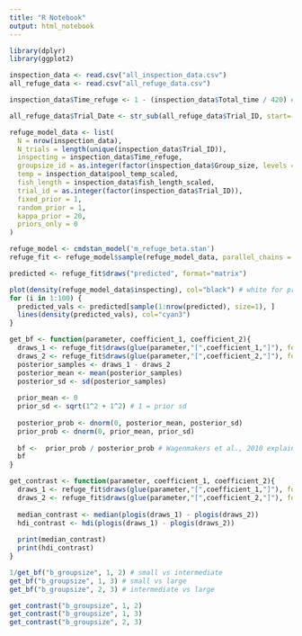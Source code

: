 ```yaml
---
title: "R Notebook"
output: html_notebook
---
```


```r
library(dplyr)
library(ggplot2)
```

```r
inspection_data <- read.csv("all_inspection_data.csv")
all_refuge_data <- read.csv("all_refuge_data.csv")
```

```r
inspection_data$Time_refuge <- 1 - (inspection_data$Total_time / 420) # 1 - (time not in refuge / total time)
```

```r
all_refuge_data$Trial_Date <- str_sub(all_refuge_data$Trial_ID, start=-4)
```

```r
refuge_model_data <- list(
  N = nrow(inspection_data),
  N_trials = length(unique(inspection_data$Trial_ID)),
  inspecting = inspection_data$Time_refuge,
  groupsize_id = as.integer(factor(inspection_data$Group_size, levels = c(5, 10, 20))),
  temp = inspection_data$pool_temp_scaled,
  fish_length = inspection_data$fish_length_scaled,
  trial_id = as.integer(factor(inspection_data$Trial_ID)),
  fixed_prior = 1,
  random_prior = 1,
  kappa_prior = 20,
  priors_only = 0
)

refuge_model <- cmdstan_model('m_refuge_beta.stan')
refuge_fit <- refuge_model$sample(refuge_model_data, parallel_chains = 4, refresh = 500)

```

```r
predicted <- refuge_fit$draws("predicted", format="matrix")

plot(density(refuge_model_data$inspecting), col="black") # white for prior checks!
for (i in 1:100) {
  predicted_vals <- predicted[sample(1:nrow(predicted), size=1), ]
  lines(density(predicted_vals), col="cyan3")
}
```

```r
get_bf <- function(parameter, coefficient_1, coefficient_2){
  draws_1 <- refuge_fit$draws(glue(parameter,"[",coefficient_1,"]"), format="matrix")
  draws_2 <- refuge_fit$draws(glue(parameter,"[",coefficient_2,"]"), format="matrix")
  posterior_samples <- draws_1 - draws_2
  posterior_mean <- mean(posterior_samples)
  posterior_sd <- sd(posterior_samples)
  
  prior_mean <- 0
  prior_sd <- sqrt(1^2 + 1^2) # 1 = prior sd
  
  posterior_prob <- dnorm(0, posterior_mean, posterior_sd)
  prior_prob <- dnorm(0, prior_mean, prior_sd)
  
  bf <-  prior_prob / posterior_prob # Wagenmakers et al., 2010 explains how this works -- prior / posterior give prob of posterior.
  bf
}

get_contrast <- function(parameter, coefficient_1, coefficient_2){
  draws_1 <- refuge_fit$draws(glue(parameter,"[",coefficient_1,"]"), format="matrix")
  draws_2 <- refuge_fit$draws(glue(parameter,"[",coefficient_2,"]"), format="matrix")
  
  median_contrast <- median(plogis(draws_1) - plogis(draws_2))
  hdi_contrast <- hdi(plogis(draws_1) - plogis(draws_2))
  
  print(median_contrast)
  print(hdi_contrast)
}
```



```r
1/get_bf("b_groupsize", 1, 2) # small vs intermediate
get_bf("b_groupsize", 1, 3) # small vs large
get_bf("b_groupsize", 2, 3) # intermediate vs large

get_contrast("b_groupsize", 1, 2)
get_contrast("b_groupsize", 1, 3)
get_contrast("b_groupsize", 2, 3)
```

